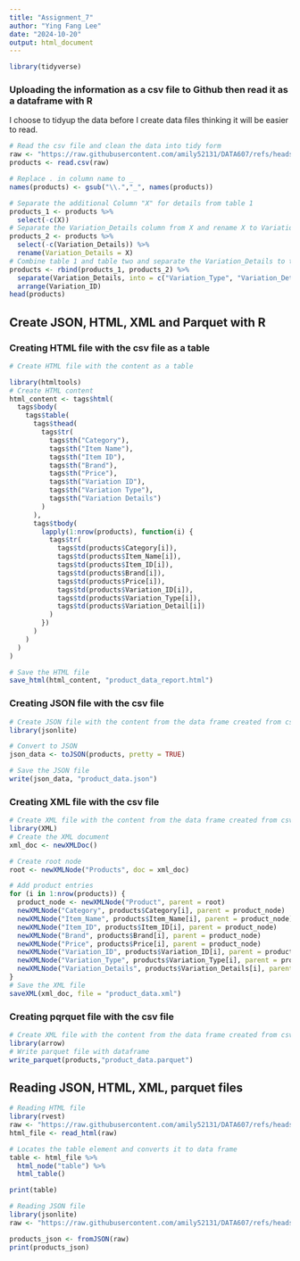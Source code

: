 ```yaml
---
title: "Assignment_7"
author: "Ying Fang Lee"
date: "2024-10-20"
output: html_document
---
```


```r
library(tidyverse)
```
### Uploading the information as a csv file to Github then read it as a dataframe with R
I choose to tidyup the data before I create data files thinking it will be easier to read.
```r
# Read the csv file and clean the data into tidy form
raw <- "https://raw.githubusercontent.com/amily52131/DATA607/refs/heads/main/Assignment_7/data.csv"
products <- read.csv(raw)

# Replace . in column name to _
names(products) <- gsub("\\.","_", names(products))

# Separate the additional Column "X" for details from table 1
products_1 <- products %>%
  select(-c(X))
# Separate the Variation_Details column from X and rename X to Variation Details
products_2 <- products %>%
  select(-c(Variation_Details)) %>% 
  rename(Variation_Details = X)
# Combine table 1 and table two and separate the Variation_Details to two columns by :
products <- rbind(products_1, products_2) %>% 
  separate(Variation_Details, into = c("Variation_Type", "Variation_Detail"), sep = ":") %>% 
  arrange(Variation_ID) 
head(products)
```

## Create JSON, HTML, XML and Parquet with R
### Creating HTML file with the csv file as a table
```r
# Create HTML file with the content as a table

library(htmltools)
# Create HTML content
html_content <- tags$html(
  tags$body(
    tags$table(
      tags$thead(
        tags$tr(
          tags$th("Category"),
          tags$th("Item Name"),
          tags$th("Item ID"),
          tags$th("Brand"),
          tags$th("Price"),
          tags$th("Variation ID"),
          tags$th("Variation Type"),
          tags$th("Variation Details")
        )
      ),
      tags$tbody(
        lapply(1:nrow(products), function(i) {
          tags$tr(
            tags$td(products$Category[i]),
            tags$td(products$Item_Name[i]),
            tags$td(products$Item_ID[i]),
            tags$td(products$Brand[i]),
            tags$td(products$Price[i]),
            tags$td(products$Variation_ID[i]),
            tags$td(products$Variation_Type[i]),
            tags$td(products$Variation_Detail[i])
          )
        })
      )
    )
  )
)

# Save the HTML file
save_html(html_content, "product_data_report.html")
```

### Creating JSON file with the csv file
```r
# Create JSON file with the content from the data frame created from csv
library(jsonlite)

# Convert to JSON
json_data <- toJSON(products, pretty = TRUE)

# Save the JSON file
write(json_data, "product_data.json")
```

### Creating XML file with the csv file
```r
# Create XML file with the content from the data frame created from csv
library(XML)
# Create the XML document
xml_doc <- newXMLDoc()

# Create root node
root <- newXMLNode("Products", doc = xml_doc)

# Add product entries
for (i in 1:nrow(products)) {
  product_node <- newXMLNode("Product", parent = root)
  newXMLNode("Category", products$Category[i], parent = product_node)
  newXMLNode("Item_Name", products$Item_Name[i], parent = product_node)
  newXMLNode("Item_ID", products$Item_ID[i], parent = product_node)
  newXMLNode("Brand", products$Brand[i], parent = product_node)
  newXMLNode("Price", products$Price[i], parent = product_node)
  newXMLNode("Variation_ID", products$Variation_ID[i], parent = product_node)
  newXMLNode("Variation_Type", products$Variation_Type[i], parent = product_node)
  newXMLNode("Variation_Details", products$Variation_Details[i], parent = product_node)
}
# Save the XML file
saveXML(xml_doc, file = "product_data.xml")
```

### Creating pqrquet file with the csv file

```r
# Create XML file with the content from the data frame created from csv
library(arrow)
# Write parquet file with dataframe
write_parquet(products,"product_data.parquet")
```
## Reading JSON, HTML, XML, parquet files

```r
# Reading HTML file
library(rvest)
raw <- "https://raw.githubusercontent.com/amily52131/DATA607/refs/heads/main/Assignment_7/product_data_report.html"
html_file <- read_html(raw)

# Locates the table element and converts it to data frame
table <- html_file %>% 
  html_node("table") %>%
  html_table()

print(table)

```

```r
# Reading JSON file
library(jsonlite)
raw <- "https://raw.githubusercontent.com/amily52131/DATA607/refs/heads/main/Assignment_7/product_data.json"

products_json <- fromJSON(raw)
print(products_json)


```

